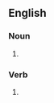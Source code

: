 ==English==

===Noun===
{{en-noun|~}}

# {{obsolete form of|en|recompense}}

===Verb===
{{en-verb|recompenc}}

# {{obsolete form of|en|recompense}}